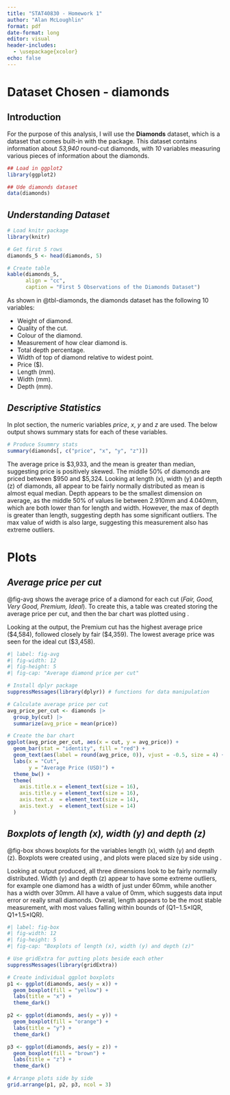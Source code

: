 ```yaml
---
title: "STAT40830 - Homework 1"
author: "Alan McLoughlin"
format: pdf
date-format: long
editor: visual
header-includes:
  - \usepackage{xcolor}
echo: false
---
```


# Dataset Chosen - diamonds

## Introduction

For the purpose of this analysis, I will use the **Diamonds** dataset, which is a dataset that comes built-in with the \textcolor{green}{ggplot2} package. This dataset contains information about *53,940* round-cut diamonds, with *10* variables measuring various pieces of information about the diamonds.

```r
## Load in ggplot2
library(ggplot2)

## Ude diamonds dataset
data(diamonds)
```

## *Understanding Dataset*

::: {#tbl-diamonds .table-captioned}
```r
# Load knitr package
library(knitr)

# Get first 5 rows
diamonds_5 <- head(diamonds, 5)

# Create table
kable(diamonds_5,
      align = "cc",
      caption = "First 5 Observations of the Diamonds Dataset")
```
:::

As shown in @tbl-diamonds, the diamonds dataset has the following 10 variables:

-   \textcolor{red}{\textbf{carat - }}Weight of diamond.
-   \textcolor{red}{\textbf{cut - }}Quality of the cut.
-   \textcolor{red}{\textbf{color - }}Colour of the diamond.
-   \textcolor{red}{\textbf{clarity - }}Measurement of how clear diamond is.
-   \textcolor{red}{\textbf{depth - }}Total depth percentage.
-   \textcolor{red}{\textbf{table - }}Width of top of diamond relative to widest point.
-   \textcolor{red}{\textbf{price - }}Price (\$).
-   \textcolor{red}{\textbf{x - }}Length (mm).
-   \textcolor{red}{\textbf{y - }}Width (mm).
-   \textcolor{red}{\textbf{z - }}Depth (mm).

## *Descriptive Statistics*

In plot section, the numeric variables *price*, *x*, *y* and *z* are used. The below output shows summary stats for each of these variables.

```r
# Produce Ssummry stats
summary(diamonds[, c("price", "x", "y", "z")])
```

The average price is \$3,933, and the mean is greater than median, suggesting price is positively skewed. The middle 50% of diamonds are priced between \$950 and \$5,324. Looking at length (x), width (y) and depth (z) of diamonds, all appear to be fairly normally distributed as mean is almost equal median. Depth appears to be the smallest dimension on average, as the middle 50% of values lie between 2.910mm and 4.040mm, which are both lower than for length and width. However, the max of depth is greater than length, suggesting depth has some significant outliers. The max value of width is also large, suggesting this measurement also has extreme outliers.

# Plots

## *Average price per cut*

@fig-avg shows the average price of a diamond for each cut (*Fair, Good, Very Good, Premium, Ideal*). To create this, a table was created storing the average price per cut, and then the bar chart was plotted using \textcolor{green}{ggplot2}.

Looking at the output, the Premium cut has the highest average price (\$4,584), followed closely by fair (\$4,359). The lowest average price was seen for the ideal cut (\$3,458).

```r
#| label: fig-avg
#| fig-width: 12
#| fig-height: 5
#| fig-cap: "Average diamond price per cut"

# Install dplyr package
suppressMessages(library(dplyr)) # functions for data manipulation

# Calculate average price per cut
avg_price_per_cut <- diamonds |>
  group_by(cut) |>
  summarize(avg_price = mean(price))

# Create the bar chart
ggplot(avg_price_per_cut, aes(x = cut, y = avg_price)) +
  geom_bar(stat = "identity", fill = "red") +
  geom_text(aes(label = round(avg_price, 0)), vjust = -0.5, size = 4) +
  labs(x = "Cut",
       y = "Average Price (USD)") +
  theme_bw() +
  theme(
    axis.title.x = element_text(size = 16), 
    axis.title.y = element_text(size = 16), 
    axis.text.x  = element_text(size = 14),   
    axis.text.y  = element_text(size = 14)    
  )
```

## *Boxplots of length (x), width (y) and depth (z)*

@fig-box shows boxplots for the variables length (x), width (y) and depth (z). Boxplots were created using \textcolor{green}{ggplot2}, and plots were placed size by side using \textcolor{green}{gridExtra}.

Looking at output produced, all three dimensions look to be fairly normally distributed. Width (y) and depth (z) appear to have some extreme outliers, for example one diamond has a width of just under 60mm, while another has a width over 30mm. All have a value of 0mm, which suggests data input error or really small diamonds. Overall, length appears to be the most stable measurement, with most values falling within bounds of (Q1−1.5×IQR, Q1+1.5×IQR).

```r
#| label: fig-box
#| fig-width: 12
#| fig-height: 5
#| fig-cap: "Boxplots of length (x), width (y) and depth (z)"

# Use gridExtra for putting plots beside each other
suppressMessages(library(gridExtra))

# Create individual ggplot boxplots
p1 <- ggplot(diamonds, aes(y = x)) +
  geom_boxplot(fill = "yellow") +
  labs(title = "x") +
  theme_dark()

p2 <- ggplot(diamonds, aes(y = y)) +
  geom_boxplot(fill = "orange") +
  labs(title = "y") +
  theme_dark()

p3 <- ggplot(diamonds, aes(y = z)) +
  geom_boxplot(fill = "brown") +
  labs(title = "z") +
  theme_dark()

# Arrange plots side by side
grid.arrange(p1, p2, p3, ncol = 3)
```
